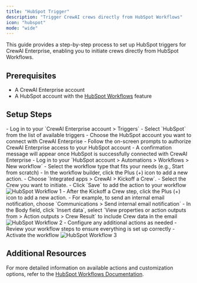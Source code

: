 ```yaml
---
title: "HubSpot Trigger"
description: "Trigger CrewAI crews directly from HubSpot Workflows"
icon: "hubspot"
mode: "wide"
---
```


This guide provides a step-by-step process to set up HubSpot triggers for CrewAI Enterprise, enabling you to initiate crews directly from HubSpot Workflows.

## Prerequisites

- A CrewAI Enterprise account
- A HubSpot account with the [HubSpot Workflows](https://knowledge.hubspot.com/workflows/create-workflows) feature

## Setup Steps

<Steps>
    <Step title="Connect your HubSpot account with CrewAI Enterprise">
        - Log in to your `CrewAI Enterprise account > Triggers`
        - Select `HubSpot` from the list of available triggers
        - Choose the HubSpot account you want to connect with CrewAI Enterprise
        - Follow the on-screen prompts to authorize CrewAI Enterprise access to your HubSpot account
        - A confirmation message will appear once HubSpot is successfully connected with CrewAI Enterprise
    </Step>
    <Step title="Create a HubSpot Workflow">
        - Log in to your `HubSpot account > Automations > Workflows > New workflow`
        - Select the workflow type that fits your needs (e.g., Start from scratch)
        - In the workflow builder, click the Plus (+) icon to add a new action.
        - Choose `Integrated apps > CrewAI > Kickoff a Crew`.
        - Select the Crew you want to initiate.
        - Click `Save` to add the action to your workflow
        <Frame>
            <img src="/images/enterprise/hubspot-workflow-1.png" alt="HubSpot Workflow 1" />
        </Frame>
    </Step>
    <Step title="Use Crew results with other actions">
        - After the Kickoff a Crew step, click the Plus (+) icon to add a new action.
        - For example, to send an internal email notification, choose `Communications > Send internal email notification`
        - In the Body field, click `Insert data`, select `View properties or action outputs from > Action outputs > Crew Result` to include Crew data in the email
            <Frame>
                <img src="/images/enterprise/hubspot-workflow-2.png" alt="HubSpot Workflow 2" />
            </Frame>
        - Configure any additional actions as needed
        - Review your workflow steps to ensure everything is set up correctly
        - Activate the workflow
            <Frame>
                <img src="/images/enterprise/hubspot-workflow-3.png" alt="HubSpot Workflow 3" />
            </Frame>
    </Step>
</Steps>

## Additional Resources

For more detailed information on available actions and customization options, refer to the [HubSpot Workflows Documentation](https://knowledge.hubspot.com/workflows/create-workflows). 